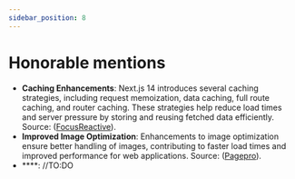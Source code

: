 ```yaml
---
sidebar_position: 8
---
```


# Honorable mentions
- **Caching Enhancements**: Next.js 14 introduces several caching 
strategies, including request memoization, data caching, 
full route caching, and router caching. 
These strategies help reduce load times and server pressure 
by storing and reusing fetched data efficiently​. 
Source: ([FocusReactive](https://focusreactive.com/breaking-down-next-js-14/))​.
- **Improved Image Optimization**: Enhancements to image optimization 
ensure better handling of images, contributing to faster load times 
and improved performance for web applications​. Source: 
([Pagepro](https://pagepro.co/blog/whats-next-14/))​.
- ****: //TO:DO
<JLayout/>